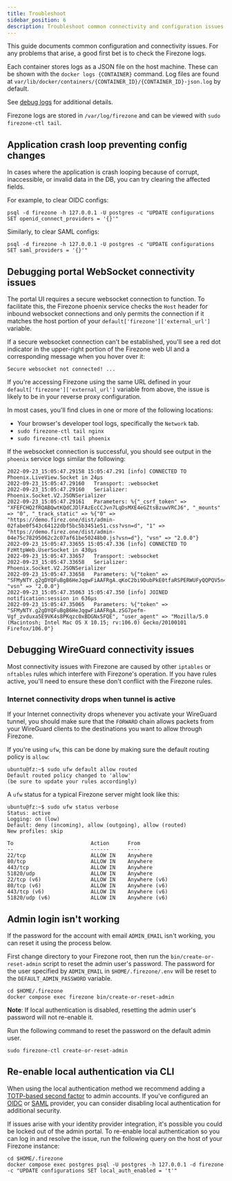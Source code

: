```yaml
---
title: Troubleshoot
sidebar_position: 6
description: Troubleshoot common connectivity and configuration issues with Firezone's WireGuard®-based secure access platform.
---
```


This guide documents common configuration and connectivity issues. For
any problems that arise, a good first bet is to check the Firezone logs.

<Tabs>
<TabItem value="docker" label="Docker" default>

Each container stores logs as a JSON file on the host machine. These can be shown with the
`docker logs {CONTAINER}` command. Log files are found at
`var/lib/docker/containers/{CONTAINER_ID}/{CONTAINER_ID}-json.log` by default.

See [debug logs](../debug-logs) for additional details.

</TabItem>
<TabItem value="omnibus" label="Omnibus">

Firezone logs are stored in `/var/log/firezone` and can be viewed with
`sudo firezone-ctl tail`.

</TabItem>
</Tabs>

## Application crash loop preventing config changes

In cases where the application is crash looping because of corrupt, inaccessible, or
invalid data in the DB, you can try clearing the affected fields.

For example, to clear OIDC configs:

```text
psql -d firezone -h 127.0.0.1 -U postgres -c "UPDATE configurations SET openid_connect_providers = '{}'"
```

Similarly, to clear SAML configs:

```text
psql -d firezone -h 127.0.0.1 -U postgres -c "UPDATE configurations SET saml_providers = '{}'"
```

## Debugging portal WebSocket connectivity issues

The portal UI requires a secure websocket connection to function. To facilitate
this, the Firezone phoenix service checks the `Host` header for inbound
websocket connections and only permits the connection if it matches the host
portion of your `default['firezone']['external_url']` variable.

If a secure websocket connection can't be established, you'll see a red dot
indicator in the upper-right portion of the Firezone web UI and a corresponding
message when you hover over it:

```text
Secure websocket not connected! ...
```

If you're accessing Firezone using the same URL defined in your
`default['firezone']['external_url']` variable from above, the issue is likely
to be in your reverse proxy configuration.

In most cases, you'll find clues in one or more of the following locations:

<Tabs>
<TabItem value="omnibus" label="Omnibus">

* Your browser's developer tool logs, specifically the `Network` tab.
* `sudo firezone-ctl tail nginx`
* `sudo firezone-ctl tail phoenix`

If the websocket connection is successful, you should see output in the
`phoenix` service logs similar the following:

```text
2022-09-23_15:05:47.29158 15:05:47.291 [info] CONNECTED TO Phoenix.LiveView.Socket in 24µs
2022-09-23_15:05:47.29160   Transport: :websocket
2022-09-23_15:05:47.29160   Serializer: Phoenix.Socket.V2.JSONSerializer
2022-09-23_15:05:47.29161   Parameters: %{"_csrf_token" => "XFEFCHQ2fRQABQwtKQdCJDlFAzEcCCJvn7LqDsMXE4eGZtsBzuwVRCJ6", "_mounts" => "0", "_track_static" => %{"0" => "https://demo.firez.one/dist/admin-02fabe0f543c64122dbf5bc5b3451e51.css?vsn=d", "1" => "https://demo.firez.one/dist/admin-04e75c78295062c2c07af61be50248b0.js?vsn=d"}, "vsn" => "2.0.0"}
2022-09-23_15:05:47.33655 15:05:47.336 [info] CONNECTED TO FzHttpWeb.UserSocket in 430µs
2022-09-23_15:05:47.33657   Transport: :websocket
2022-09-23_15:05:47.33658   Serializer: Phoenix.Socket.V2.JSONSerializer
2022-09-23_15:05:47.33658   Parameters: %{"token" => "SFMyNTY.g2gDYQFuBgB6HeJqgwFiAAFRgA.qKoC2bi9DubPkE0tfaRSPERWUFyQQPQV5n4nFKVppxc", "vsn" => "2.0.0"}
2022-09-23_15:05:47.35063 15:05:47.350 [info] JOINED notification:session in 636µs
2022-09-23_15:05:47.35065   Parameters: %{"token" => "SFMyNTY.g2gDYQFuBgB6HeJqgwFiAAFRgA.zSG7pefm-Vgf_zvduxa5E9VK4s8PKqzc0xBDGNx5FQE", "user_agent" => "Mozilla/5.0 (Macintosh; Intel Mac OS X 10.15; rv:106.0) Gecko/20100101 Firefox/106.0"}
```

</TabItem>
</Tabs>

## Debugging WireGuard connectivity issues

Most connectivity issues with Firezone are caused by other `iptables` or
`nftables` rules which interfere with Firezone's operation. If you have rules
active, you'll need to ensure these don't conflict with the Firezone rules.

### Internet connectivity drops when tunnel is active

If your Internet connectivity drops whenever you activate your WireGuard
tunnel, you should make sure that the `FORWARD` chain allows packets
from your WireGuard clients to the destinations you want to allow through
Firezone.

If you're using `ufw`, this can be done by making sure the default routing
policy is `allow`:

```text
ubuntu@fz:~$ sudo ufw default allow routed
Default routed policy changed to 'allow'
(be sure to update your rules accordingly)
```

A `ufw` status for a typical Firezone server might look like this:

```text
ubuntu@fz:~$ sudo ufw status verbose
Status: active
Logging: on (low)
Default: deny (incoming), allow (outgoing), allow (routed)
New profiles: skip

To                         Action      From
--                         ------      ----
22/tcp                     ALLOW IN    Anywhere
80/tcp                     ALLOW IN    Anywhere
443/tcp                    ALLOW IN    Anywhere
51820/udp                  ALLOW IN    Anywhere
22/tcp (v6)                ALLOW IN    Anywhere (v6)
80/tcp (v6)                ALLOW IN    Anywhere (v6)
443/tcp (v6)               ALLOW IN    Anywhere (v6)
51820/udp (v6)             ALLOW IN    Anywhere (v6)
```

## Admin login isn't working

If the password for the account with email `ADMIN_EMAIL` isn't working, you can reset it using the process below.

<Tabs>
<TabItem value="docker" label="Docker">

First change directory to your Firezone root, then run the `bin/create-or-reset-admin` script
to reset the admin user's password. The password for the user specified by
`ADMIN_EMAIL`
in `$HOME/.firezone/.env` will be reset to the `DEFAULT_ADMIN_PASSWORD` variable.

```shell
cd $HOME/.firezone
docker compose exec firezone bin/create-or-reset-admin
```

**Note**: If local authentication is disabled, resetting the admin user's
password will not re-enable it.

</TabItem>

<TabItem value="omnibus" label="Omnibus">

Run the following command to reset the password on the default admin user.

```shell
sudo firezone-ctl create-or-reset-admin
```

</TabItem>
</Tabs>

## Re-enable local authentication via CLI

When using the local authentication method we recommend adding a
[TOTP-based second factor](/authenticate/multi-factor/) to admin accounts.
If you've configured an [OIDC](/authenticate/oidc/) or [SAML](/authenticate/saml/)
provider, you can consider disabling local authentication for additional security.

If issues arise with your identity provider integration, it's possible you
could be locked out of the admin portal. To re-enable local authentication so
you can log in and resolve the issue, run the following query on the host of
your Firezone instance:

```shell
cd $HOME/.firezone
docker compose exec postgres psql -U postgres -h 127.0.0.1 -d firezone -c "UPDATE configurations SET local_auth_enabled = 't'"
```


<SupportOptions />
